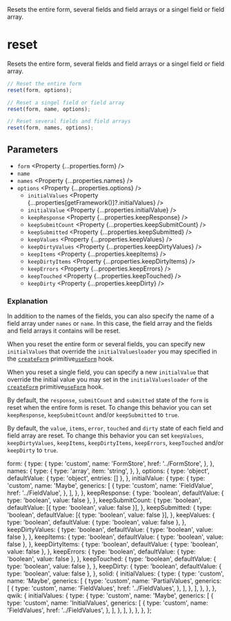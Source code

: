 
<Title>reset</Title>
<Description>
  Resets the entire form, several fields and field arrays or a singel field or
  field array.
</Description>

# reset

Resets the entire form, several fields and field arrays or a singel field or field array.

```ts
// Reset the entire form
reset(form, options);

// Reset a singel field or field array
reset(form, name, options);

// Reset several fields and field arrays
reset(form, names, options);
```

## Parameters

- `form` <Property {...properties.form} />
- `name` <Property type="string" />
- `names` <Property {...properties.names} />
- `options` <Property {...properties.options} />
  - `initialValues` <Property {...properties[getFramework()]?.initialValues} />
  - `initialValue` <Property {...properties.initialValue} />
  - `keepResponse` <Property {...properties.keepResponse} />
  - `keepSubmitCount` <Property {...properties.keepSubmitCount} />
  - `keepSubmitted` <Property {...properties.keepSubmitted} />
  - `keepValues` <Property {...properties.keepValues} />
  - `keepDirtyValues` <Property {...properties.keepDirtyValues} />
  - `keepItems` <Property {...properties.keepItems} />
  - `keepDirtyItems` <Property {...properties.keepDirtyItems} />
  - `keepErrors` <Property {...properties.keepErrors} />
  - `keepTouched` <Property {...properties.keepTouched} />
  - `keepDirty` <Property {...properties.keepDirty} />

### Explanation

In addition to the names of the fields, you can also specify the name of a field array under `names` or `name`. In this case, the field array and the fields and field arrays it contains will be reset.

When you reset the entire form or several fields, you can specify new `initialValues` that override the <Solid>`initialValues`</Solid><Qwik>`loader`</Qwik> you <Solid>may</Solid> specified in the <Solid><A href="../createForm">`createForm`</A> primitive</Solid><Qwik><A href="../useForm">`useForm`</A> hook</Qwik>.

When you reset a single field, you can specify a new `initialValue` that override the initial value you <Solid>may</Solid> set in the <Solid>`initialValues`</Solid><Qwik>`loader`</Qwik> of the <Solid><A href="../createForm">`createForm`</A> primitive</Solid><Qwik><A href="../useForm">`useForm`</A> hook</Qwik>.

By default, the `response`, `submitCount` and `submitted` state of the `form` is reset when the entire form is reset. To change this behavior you can set `keepResponse`, `keepSubmitCount` and/or `keepSubmitted` to `true`.

By default, the `value`, `items`, `error`, `touched` and `dirty` state of each field and field array are reset. To change this behavior you can set `keepValues`, `keepDirtyValues`, `keepItems`, `keepDirtyItems`, `keepErrors`, `keepTouched` and/or `keepDirty` to `true`.

  form: {
    type: {
      type: 'custom',
      name: 'FormStore',
      href: '../FormStore',
    },
  },
  names: {
    type: {
      type: 'array',
      item: 'string',
    },
  },
  options: {
    type: 'object',
    defaultValue: { type: 'object', entries: [] },
  },
  initialValue: {
    type: {
      type: 'custom',
      name: 'Maybe',
      generics: [
        {
          type: 'custom',
          name: 'FieldValue',
          href: '../FieldValue',
        },
      ],
    },
  },
  keepResponse: {
    type: 'boolean',
    defaultValue: { type: 'boolean', value: false },
  },
  keepSubmitCount: {
    type: 'boolean',
    defaultValue: [{ type: 'boolean', value: false }],
  },
  keepSubmitted: {
    type: 'boolean',
    defaultValue: [{ type: 'boolean', value: false }],
  },
  keepValues: {
    type: 'boolean',
    defaultValue: { type: 'boolean', value: false },
  },
  keepDirtyValues: {
    type: 'boolean',
    defaultValue: { type: 'boolean', value: false },
  },
  keepItems: {
    type: 'boolean',
    defaultValue: { type: 'boolean', value: false },
  },
  keepDirtyItems: {
    type: 'boolean',
    defaultValue: { type: 'boolean', value: false },
  },
  keepErrors: {
    type: 'boolean',
    defaultValue: { type: 'boolean', value: false },
  },
  keepTouched: {
    type: 'boolean',
    defaultValue: { type: 'boolean', value: false },
  },
  keepDirty: {
    type: 'boolean',
    defaultValue: { type: 'boolean', value: false },
  },
  solid: {
    initialValues: {
      type: {
        type: 'custom',
        name: 'Maybe',
        generics: [
          {
            type: 'custom',
            name: 'PartialValues',
            generics: [
              {
                type: 'custom',
                name: 'FieldValues',
                href: '../FieldValues',
              },
            ],
          },
        ],
      },
    },
  },
  qwik: {
    initialValues: {
      type: {
        type: 'custom',
        name: 'Maybe',
        generics: [
          {
            type: 'custom',
            name: 'InitialValues',
            generics: [
              {
                type: 'custom',
                name: 'FieldValues',
                href: '../FieldValues',
              },
            ],
          },
        ],
      },
    },
  },
};
